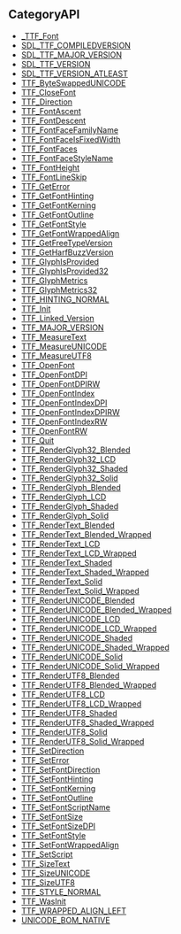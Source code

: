 == CategoryAPI ==

<!-- END CATEGORY DOCUMENTATION -->

<!-- DO NOT HAND-EDIT CATEGORY LISTS, THEY ARE AUTOGENERATED AND WILL BE OVERWRITTEN, BASED ON TAGS IN INDIVIDUAL PAGE FOOTERS. EDIT THOSE INSTEAD. -->
<!-- BEGIN CATEGORY LIST -->
* [[_TTF_Font]]
* [[SDL_TTF_COMPILEDVERSION]]
* [[SDL_TTF_MAJOR_VERSION]]
* [[SDL_TTF_VERSION]]
* [[SDL_TTF_VERSION_ATLEAST]]
* [[TTF_ByteSwappedUNICODE]]
* [[TTF_CloseFont]]
* [[TTF_Direction]]
* [[TTF_FontAscent]]
* [[TTF_FontDescent]]
* [[TTF_FontFaceFamilyName]]
* [[TTF_FontFaceIsFixedWidth]]
* [[TTF_FontFaces]]
* [[TTF_FontFaceStyleName]]
* [[TTF_FontHeight]]
* [[TTF_FontLineSkip]]
* [[TTF_GetError]]
* [[TTF_GetFontHinting]]
* [[TTF_GetFontKerning]]
* [[TTF_GetFontOutline]]
* [[TTF_GetFontStyle]]
* [[TTF_GetFontWrappedAlign]]
* [[TTF_GetFreeTypeVersion]]
* [[TTF_GetHarfBuzzVersion]]
* [[TTF_GlyphIsProvided]]
* [[TTF_GlyphIsProvided32]]
* [[TTF_GlyphMetrics]]
* [[TTF_GlyphMetrics32]]
* [[TTF_HINTING_NORMAL]]
* [[TTF_Init]]
* [[TTF_Linked_Version]]
* [[TTF_MAJOR_VERSION]]
* [[TTF_MeasureText]]
* [[TTF_MeasureUNICODE]]
* [[TTF_MeasureUTF8]]
* [[TTF_OpenFont]]
* [[TTF_OpenFontDPI]]
* [[TTF_OpenFontDPIRW]]
* [[TTF_OpenFontIndex]]
* [[TTF_OpenFontIndexDPI]]
* [[TTF_OpenFontIndexDPIRW]]
* [[TTF_OpenFontIndexRW]]
* [[TTF_OpenFontRW]]
* [[TTF_Quit]]
* [[TTF_RenderGlyph32_Blended]]
* [[TTF_RenderGlyph32_LCD]]
* [[TTF_RenderGlyph32_Shaded]]
* [[TTF_RenderGlyph32_Solid]]
* [[TTF_RenderGlyph_Blended]]
* [[TTF_RenderGlyph_LCD]]
* [[TTF_RenderGlyph_Shaded]]
* [[TTF_RenderGlyph_Solid]]
* [[TTF_RenderText_Blended]]
* [[TTF_RenderText_Blended_Wrapped]]
* [[TTF_RenderText_LCD]]
* [[TTF_RenderText_LCD_Wrapped]]
* [[TTF_RenderText_Shaded]]
* [[TTF_RenderText_Shaded_Wrapped]]
* [[TTF_RenderText_Solid]]
* [[TTF_RenderText_Solid_Wrapped]]
* [[TTF_RenderUNICODE_Blended]]
* [[TTF_RenderUNICODE_Blended_Wrapped]]
* [[TTF_RenderUNICODE_LCD]]
* [[TTF_RenderUNICODE_LCD_Wrapped]]
* [[TTF_RenderUNICODE_Shaded]]
* [[TTF_RenderUNICODE_Shaded_Wrapped]]
* [[TTF_RenderUNICODE_Solid]]
* [[TTF_RenderUNICODE_Solid_Wrapped]]
* [[TTF_RenderUTF8_Blended]]
* [[TTF_RenderUTF8_Blended_Wrapped]]
* [[TTF_RenderUTF8_LCD]]
* [[TTF_RenderUTF8_LCD_Wrapped]]
* [[TTF_RenderUTF8_Shaded]]
* [[TTF_RenderUTF8_Shaded_Wrapped]]
* [[TTF_RenderUTF8_Solid]]
* [[TTF_RenderUTF8_Solid_Wrapped]]
* [[TTF_SetDirection]]
* [[TTF_SetError]]
* [[TTF_SetFontDirection]]
* [[TTF_SetFontHinting]]
* [[TTF_SetFontKerning]]
* [[TTF_SetFontOutline]]
* [[TTF_SetFontScriptName]]
* [[TTF_SetFontSize]]
* [[TTF_SetFontSizeDPI]]
* [[TTF_SetFontStyle]]
* [[TTF_SetFontWrappedAlign]]
* [[TTF_SetScript]]
* [[TTF_SizeText]]
* [[TTF_SizeUNICODE]]
* [[TTF_SizeUTF8]]
* [[TTF_STYLE_NORMAL]]
* [[TTF_WasInit]]
* [[TTF_WRAPPED_ALIGN_LEFT]]
* [[UNICODE_BOM_NATIVE]]
<!-- END CATEGORY LIST -->
